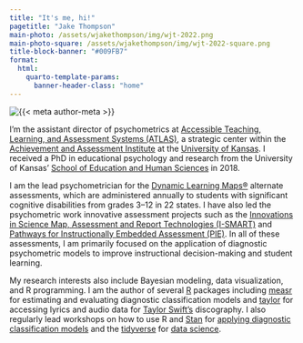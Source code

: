 ```yaml
---
title: "It's me, hi!"
pagetitle: "Jake Thompson"
main-photo: /assets/wjakethompson/img/wjt-2022.png
main-photo-square: /assets/wjakethompson/img/wjt-2022-square.png
title-block-banner: "#009FB7"
format:
  html:
    quarto-template-params:
      banner-header-class: "home"
---
```


::: {.grid}

::: {.g-col-12 .g-col-sm-4}

```{=html}
<div class="grid" style="--bs-columns: 5; row-gap: 0;">
  <div class="g-col-1 g-col-sm-0"></div>
  <div class="g-col-3 g-col-sm-5">
    <picture>
      <source media="(max-width: 576px)" srcset="{{< meta main-photo-square >}}">
      <source media="(min-width: 576px)" srcset="{{< meta main-photo >}}">
      <img class="img-fluid" src="{{< meta main-photo >}}" alt="{{< meta author-meta >}}">
    </picture>
  </div>
  <div class="g-col-1 g-col-sm-0"></div>
</div>
```

:::

::: {.g-col-12 .g-col-sm-8}

I'm the assistant director of psychometrics at [Accessible Teaching, Learning, and Assessment Systems (ATLAS)](https://atlas.ku.edu), a strategic center within the [Achievement and Assessment Institute](https://aai.ku.edu) at the [University of Kansas](https://www.ku.edu).
I received a PhD in educational psychology and research from the University of Kansas' [School of Education and Human Sciences](https://soehs.ku.edu/) in 2018.

I am the lead psychometrician for the [Dynamic Learning Maps&reg;](https://www.dynamiclearningmaps.org) alternate assessments, which are administered annually to students with significant cognitive disabilities from grades 3--12 in 22 states.
I have also led the psychometric work innovative assessment projects such as the [Innovations in Science Map, Assessment and Report Technologies (I-SMART)](https://www.ismart.works/) and [Pathways for Instructionally Embedded Assessment (PIE)](https://pie.atlas4learning.org/).
In all of these assessments, I am primarily focused on the application of diagnostic psychometric models to improve instructional decision-making and student learning.

My research interests also include Bayesian modeling, data visualization, and R programming.
I am the author of several [R](https://www.r-project.org) packages including [measr](https://www.measr.info) for estimating and evaluating diagnostic classification models and [taylor](https://taylor.wjakethompson.com) for accessing lyrics and audio data for [Taylor Swift's](https://www.taylorswift.com/) discography.
I also regularly lead workshops on how to use R and [Stan](https://www.mc-stan.org) for [applying diagnostic classification models](https://stancon2023.measr.info) and the [tidyverse](https://www.tidyverse.org) for [data science](https://tidyds-2021.wjakethompson.com/).

:::

:::
